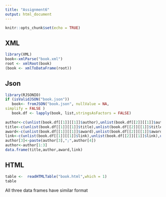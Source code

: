 ---
title: "Assignment6"
output: html_document
---

```{r setup, include=FALSE}
knitr::opts_chunk$set(echo = TRUE)
```

## XML
```{r}
library(XML)
book<-xmlParse("book.xml")
root <- xmlRoot(book)
(book <- xmlToDataFrame(root))
```
## Json
```{r}
library(RJSONIO)
if (isValidJSON("book.json"))
   book<- fromJSON("book.json", nullValue = NA,
simplify = FALSE )
   book.df <- lapply(book, list,stringsAsFactors = FALSE)
  
author<-c(unlist(book.df[[1]][[1]]$author),unlist(book.df[[2]][[1]]$author),unlist(book.df[[3]][[1]]$author))
title<-c(unlist(book.df[[1]][[1]]$title),unlist(book.df[[2]][[1]]$title),unlist(book.df[[3]][[1]]$title))
award<-c(unlist(book.df[[1]][[1]]$award),unlist(book.df[[2]][[1]]$award),unlist(book.df[[3]][[1]]$award))
link<-c(unlist(book.df[[1]][[1]]$link),unlist(book.df[[2]][[1]]$link),unlist(book.df[[3]][[1]]$link))
author[3]<-paste(author[3],";",author[4])
author<-author[1:3]
data.frame(title,author,award,link)
```
## HTML
```{r}
table <-  readHTMLTable("book.html",which = 1)
table
```

All three data frames have similar format 

